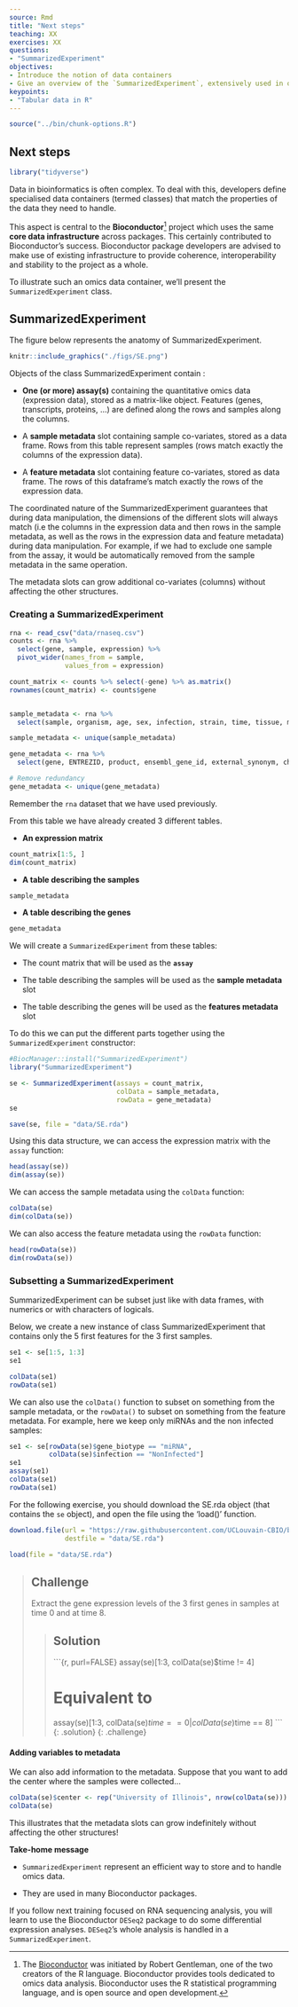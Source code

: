 ```yaml
---
source: Rmd
title: "Next steps"
teaching: XX
exercises: XX
questions:
- "SummarizedExperiment"
objectives:
- Introduce the notion of data containers 
- Give an overview of the `SummarizedExperiment`, extensively used in omics analyses
keypoints:
- "Tabular data in R"
---
```


```r
source("../bin/chunk-options.R")
```

## Next steps

```r
library("tidyverse")
```

Data in bioinformatics is often complex. 
To deal with this, developers define specialised
data containers (termed classes) that match the properties of the
data they need to handle.

This aspect is central to the **Bioconductor**[^Bioconductor] project which 
uses the same **core data infrastructure** across packages. This certainly contributed 
to Bioconductor's success. Bioconductor package developers are advised to make 
use of existing infrastructure to provide coherence, interoperability and stability to
the project as a whole.

[^Bioconductor]:The [Bioconductor](http://www.bioconductor.org) was initiated by
Robert Gentleman, one of the two creators of the R language. Bioconductor provides 
tools dedicated to omics data analysis. 
Bioconductor uses the R statistical programming language, and is open source and 
open development. 


To illustrate such an omics data container, we'll present the `SummarizedExperiment`
class.

## SummarizedExperiment

The figure below represents the anatomy of SummarizedExperiment.

```r
knitr::include_graphics("./figs/SE.png")
```


Objects of the class SummarizedExperiment contain :

- **One (or more) assay(s)** containing the quantitative omics data
  (expression data), stored as a matrix-like object. Features (genes,
  transcripts, proteins, ...) are defined along the rows and samples
  along the columns.

- A **sample metadata** slot containing sample co-variates, stored as a
  data frame. Rows from this table represent samples (rows match exactly the 
  columns of the expression data). 

- A **feature metadata** slot containing feature co-variates, stored as
  data frame. The rows of this dataframe's match exactly the rows of the 
  expression data. 
  
The coordinated nature of the SummarizedExperiment guarantees that 
during data manipulation, the
dimensions of the different slots will always match (i.e the columns
in the expression data and then rows in the sample metadata, as well
as the rows in the expression data and feature metadata) during data
manipulation. For example, if we had to exclude one sample from the assay,
it would be automatically removed from the sample metadata in the same operation.

The metadata slots can grow additional co-variates
(columns) without affecting the other structures.



### Creating a SummarizedExperiment

```r
rna <- read_csv("data/rnaseq.csv")
counts <- rna %>%
  select(gene, sample, expression) %>% 
  pivot_wider(names_from = sample,
              values_from = expression) 

count_matrix <- counts %>% select(-gene) %>% as.matrix()
rownames(count_matrix) <- counts$gene


sample_metadata <- rna %>%
  select(sample, organism, age, sex, infection, strain, time, tissue, mouse) 

sample_metadata <- unique(sample_metadata)

gene_metadata <- rna %>%
  select(gene, ENTREZID, product, ensembl_gene_id, external_synonym, chromosome_name, gene_biotype, phenotype_description, hsapiens_homolog_associated_gene_name)      

# Remove redundancy
gene_metadata <- unique(gene_metadata)

```

Remember the `rna` dataset that we have used previously.

From this table we have already created 3 different tables.

- **An expression matrix**

```r
count_matrix[1:5, ]
dim(count_matrix)
```


- **A table describing the samples**

```r
sample_metadata
```

- **A table describing the genes**

```r
gene_metadata
```

We will create a `SummarizedExperiment` from these tables:

- The count matrix that will be used as the **`assay`**

- The table describing the samples will be used as the **sample metadata** slot

- The table describing the genes will be used as the **features metadata** slot

To do this we can put the different parts together using the
`SummarizedExperiment` constructor:

```r
#BiocManager::install("SummarizedExperiment")
library("SummarizedExperiment")
```

```r
se <- SummarizedExperiment(assays = count_matrix,
                           colData = sample_metadata,
                           rowData = gene_metadata)
se
```

```r
save(se, file = "data/SE.rda")
```

Using this data structure, we can access the expression matrix with
the `assay` function: 


```r
head(assay(se))
dim(assay(se))
```

We can access the sample metadata using the `colData` function:

```r
colData(se)
dim(colData(se))
```

We can also access the feature metadata using the `rowData` function:

```r
head(rowData(se))
dim(rowData(se))
```


### Subsetting a SummarizedExperiment

SummarizedExperiment can be subset just like with data frames, 
with numerics or with characters of logicals.

Below, we create a new instance of class SummarizedExperiment that contains only 
the 5 first features for the 3 first samples.

```r
se1 <- se[1:5, 1:3]
se1
```

```r
colData(se1)
rowData(se1)
```


We can also use the `colData()` function to subset on something from the sample metadata, or the `rowData()` to subset on something from the feature metadata.
For example, here we keep only miRNAs and the non infected samples:

```r
se1 <- se[rowData(se)$gene_biotype == "miRNA", 
          colData(se)$infection == "NonInfected"]
se1
assay(se1)
colData(se1)
rowData(se1)
```




For the following exercise, you should download the SE.rda object 
(that contains the `se` object), and open the file using the 
'load()' function.

```r
download.file(url = "https://raw.githubusercontent.com/UCLouvain-CBIO/bioinfo-training-01-intro-r/master/data/SE.rda", 
              destfile = "data/SE.rda")

load(file = "data/SE.rda")
```

> ## Challenge
> 
> Extract the gene expression levels of the 3 first genes in samples at time 0 and at time 8.
> 
> > ## Solution
> > 
> > 
> > ```{r, purl=FALSE}
> > assay(se)[1:3, colData(se)$time != 4]
> > 
> > # Equivalent to
> > assay(se)[1:3, colData(se)$time == 0 | colData(se)$time == 8]
> > ```
> {: .solution}
{: .challenge}

#### Adding variables to metadata

We can also add information to the metadata.
Suppose that you want to add the center where the samples were collected...

```r
colData(se)$center <- rep("University of Illinois", nrow(colData(se)))
colData(se)
```

This illustrates that the metadata slots can grow indefinitely without affecting 
the other structures!



**Take-home message**


- `SummarizedExperiment` represent an efficient way to store and to handle omics data.

- They are used in many Bioconductor packages. 

If you follow next training focused on RNA sequencing analysis, you will learn to 
use the Bioconductor `DESeq2` package to do some differential expression analyses. 
`DESeq2`'s whole analysis is handled in a `SummarizedExperiment`.


